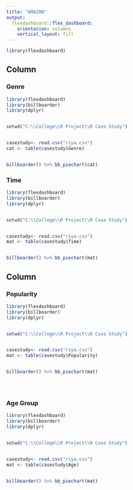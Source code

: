 ---
title: "AMAZON"
output: 
  flexdashboard::flex_dashboard:
    orientation: columns
    vertical_layout: fill
---

```{r setup, include=FALSE}
library(flexdashboard)
```

Column {data-width=500}
-----------------------------------------------------------------------

### Genre

```{r}
library(flexdashboard)
library(billboarder)
library(dplyr)


setwd("C:\\College\\R Project\\R Case Study")


casestudy<- read.csv("riya.csv")
cat <- table(casestudy$Genre)


billboarder() %>% bb_piechart(cat)

```

### Time

```{r}
library(flexdashboard)
library(billboarder)
library(dplyr)


setwd("C:\\College\\R Project\\R Case Study")


casestudy<- read.csv("riya.csv")
mat <- table(casestudy$Time)


billboarder() %>% bb_piechart(mat)

```


Column {data-width=500}
-----------------------------------------------------------------------

### Popularity

```{r}
library(flexdashboard)
library(billboarder)
library(dplyr)


setwd("C:\\College\\R Project\\R Case Study")


casestudy<- read.csv("riya.csv")
mat <- table(casestudy$Popularity)


billboarder() %>% bb_piechart(mat)





```

### Age Group

```{r}
library(flexdashboard)
library(billboarder)
library(dplyr)


setwd("C:\\College\\R Project\\R Case Study")


casestudy<- read.csv("riya.csv")
mat <- table(casestudy$Age)


billboarder() %>% bb_piechart(mat)


```


